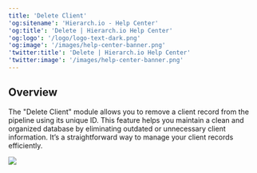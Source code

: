 ```yaml
---
title: 'Delete Client'
'og:sitename': 'Hierarch.io - Help Center'
'og:title': 'Delete | Hierarch.io Help Center'
'og:logo': '/logo/logo-text-dark.png'
'og:image': '/images/help-center-banner.png'
'twitter:title': 'Delete | Hierarch.io Help Center'
'twitter:image': '/images/help-center-banner.png'
---
```


## Overview

The "Delete Client" module allows you to remove a client record from the pipeline using its unique ID. This feature helps you maintain a clean and organized database by eliminating outdated or unnecessary client information. It’s a straightforward way to manage your client records efficiently.

![](/images/workflows/delete_client001.png)